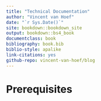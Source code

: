 ```yaml
--- 
title: "Technical Documentation"
author: "Vincent van Hoef"
date: "`r Sys.Date()`"
site: bookdown::bookdown_site
output: bookdown::bs4_book
documentclass: book
bibliography: book.bib
biblio-style: apalike
link-citations: yes
github-repo: vincent-van-hoef/blog
---
```


# Prerequisites

